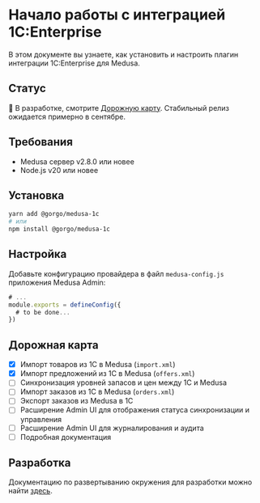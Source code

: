 # Начало работы с интеграцией 1C:Enterprise

В этом документе вы узнаете, как установить и настроить плагин интеграции 1C:Enterprise для Medusa.

## Статус

🚧 В разработке, смотрите [Дорожную карту](#roadmap).
Стабильный релиз ожидается примерно в сентябре.

## Требования

- Medusa сервер v2.8.0 или новее
- Node.js v20 или новее

## Установка

```bash
yarn add @gorgo/medusa-1c
# или
npm install @gorgo/medusa-1c
```

## Настройка

Добавьте конфигурацию провайдера в файл `medusa-config.js` приложения Medusa Admin:

```js
# ...
module.exports = defineConfig({
  # to be done...
})
```

## Дорожная карта

- [x] Импорт товаров из 1C в Medusa (`import.xml`)
- [x] Импорт предложений из 1C в Medusa (`offers.xml`)
- [ ] Синхронизация уровней запасов и цен между 1C и Medusa
- [ ] Импорт заказов из 1C в Medusa (`orders.xml`)
- [ ] Экспорт заказов из Medusa в 1C
- [ ] Расширение Admin UI для отображения статуса синхронизации и управления
- [ ] Расширение Admin UI для журналирования и аудита
- [ ] Подробная документация

## Разработка

Документацию по развертыванию окружения для разработки можно найти [здесь](https://github.com/gorgojs/medusa-plugins/tree/main/examples/1c).
